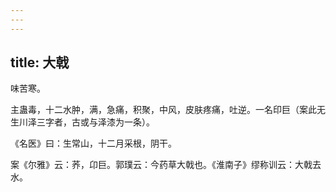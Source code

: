 ```yaml
---
---
---
```

title: 大戟
---



味苦寒。

主蛊毒，十二水肿，满，急痛，积聚，中风，皮肤疼痛，吐逆。一名印巨（案此无生川泽三字者，古或与泽漆为一条）。

《名医》曰：生常山，十二月采根，阴干。

案《尔雅》云：荞，卬巨。郭璞云：今药草大戟也。《淮南子》缪称训云：大戟去水。